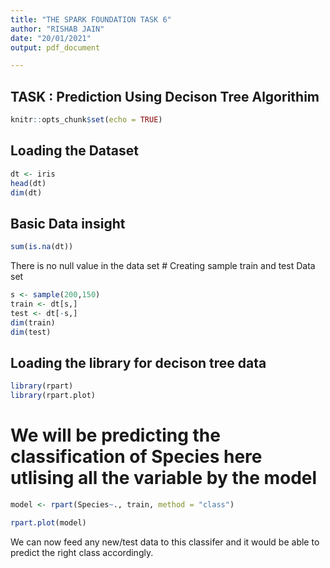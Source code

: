 ---
title: "THE SPARK FOUNDATION TASK 6"
author: "RISHAB JAIN"
date: "20/01/2021"
output: pdf_document

---
## TASK : Prediction Using Decison Tree Algorithim
```{r setup, include=FALSE}
knitr::opts_chunk$set(echo = TRUE)
```

## Loading the Dataset
```{r}
dt <- iris
head(dt)
dim(dt)
```
## Basic Data insight
```{r}
sum(is.na(dt))

```
There is no null value in the data set 
# Creating sample train and test Data set
```{r}
s <- sample(200,150)
train <- dt[s,]
test <- dt[-s,]
dim(train)
dim(test)
```
## Loading the library for decison tree data
```{r}
library(rpart)
library(rpart.plot)
```
# We will be predicting the classification of Species here utlising all the variable by the model
```{r}
model <- rpart(Species~., train, method = "class")

rpart.plot(model)
```
We can now feed any new/test data to this classifer and it would be able to predict the right class accordingly.

